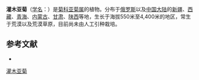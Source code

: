 {{Speciesbox
| name = 灌木亚菊
| status = 
| status_system = 
| image =
| genus = Ajania
| species = fruticulosa
| authority = (Ledeb.) Poljak.
}}

'''灌木亚菊'''（[[学名|学名]]：{{lang|la|''Ajania fruticulosa''}}）是[[菊科|菊科]][[亚菊属|亚菊属]]的植物。分布于[[俄罗斯|俄罗斯]]以及[[中国大陆|中国大陆]]的[[新疆|新疆]]、[[西藏|西藏]]、[[青海|青海]]、[[内蒙古|内蒙古]]、[[甘肃|甘肃]]、[[陕西|陕西]]等地，生长于海拔550米至4,400米的地区，常生于荒漠以及荒漠草原，目前尚未由人工引种栽培。

== 参考文献 ==
<div class="references-small">
* {{cite web| url =http://www.bioinfo.cn/db05/KmzwSpecies.php?action=view&id=3758| title =灌木亚菊| work =《中国高等植物数据库全库》| publisher =中国科学院微生物研究所| author =昆明植物研究所| accessdate =2009-02-25| deadurl =yes| archiveurl =https://web.archive.org/web/20160305021648/http://www.bioinfo.cn/db05/KmzwSpecies.php?action=view&id=3758| archivedate =2016-03-05}}
</div>
{{Taxonbar|from=Q15230755}}

[[Category:亚菊属|灌木亚菊]]


{{植物小作品}}